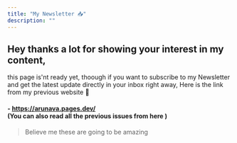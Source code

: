 ```yaml
---
title: "My Newsletter 📥"
description: ""
---
```


## Hey thanks a lot for showing your interest in my content, 
this page is'nt ready yet, thoough if you want to subscribe to my Newsletter and get the latest update directly in your inbox right away, Here is the link from my previous website 🍁 

#### - https://arunava.pages.dev/ <br/> (You can also read all the previous issues from here )

> Believe me these are going to be amazing